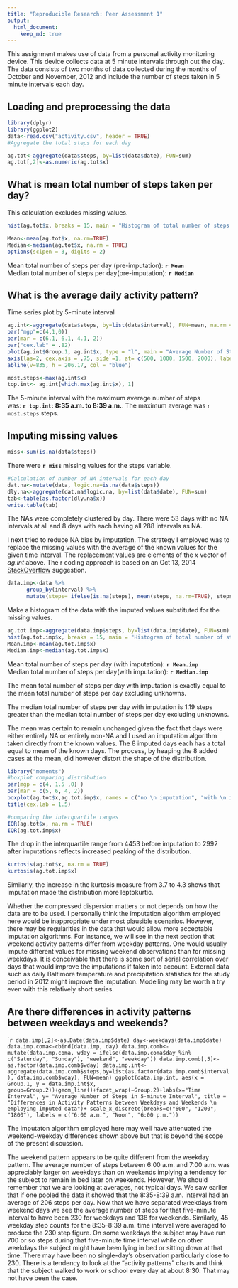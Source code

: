 ```yaml
---
title: "Reproducible Research: Peer Assessment 1"
output: 
  html_document:
    keep_md: true
---
```

This assignment makes use of data from a personal activity monitoring device. This device collects data at 5 minute intervals through out the day. The data consists of two months of data collected during the months of October and November, 2012 and include the number of steps taken in 5 minute intervals each day.  

## Loading and preprocessing the data
```r
library(dplyr)  
library(ggplot2)  
data<-read.csv("activity.csv", header = TRUE)  
#Aggregate the total steps for each day

ag.tot<-aggregate(data$steps, by=list(data$date), FUN=sum)
ag.tot[,2]<-as.numeric(ag.tot$x)
```
## What is mean total number of steps taken per day?
This calculation excludes missing values.  
```r
hist(ag.tot$x, breaks = 15, main = "Histogram of total number of steps per day \n excluding missing values", xlab = "Number of Steps per Day", col = "#FF9966", ylab = "Number of Days")

Mean<-mean(ag.tot$x, na.rm=TRUE)
Median<-median(ag.tot$x, na.rm = TRUE)
options(scipen = 3, digits = 2)
```
Mean total number of steps per day (pre-imputation): **`r Mean`**    
Median total number of steps per day(pre-imputation): **`r Median`**  


## What is the average daily activity pattern?
Time series plot by 5-minute interval

```r
ag.int<-aggregate(data$steps, by=list(data$interval), FUN=mean, na.rm = TRUE)
par("mgp"=c(4,1,0))
par(mar = c(6.1, 6.1, 4.1, 2))
par("cex.lab" = .82)
plot(ag.int$Group.1, ag.int$x, type = "l", main = "Average Number of Steps \n for each Five-Minute Time Interval", xlab= "Five-Minute Time Interval", ylab = "Average Number of Steps", xaxt = "n", cex.axis = .75)
axis(las=2, cex.axis = .75, side =1, at= c(500, 1000, 1500, 2000), labels = c("5:00 a.m.", "10:00 a.m.", "3:00 p.m.", "8:00 p.m."))
abline(v=835, h = 206.17, col = "blue")

most.steps<-max(ag.int$x)
top.int<- ag.int[which.max(ag.int$x), 1]
```
The 5-minute interval with the maximum average number of steps  
was: **`r top.int`:** **8:35 a.m. to 8:39 a.m.**. The maximum average was `r most.steps` steps.


## Imputing missing values

```r
miss<-sum(is.na(data$steps))
```
There were **`r miss`** missing values for the steps variable.

```r
#Calculation of number of NA intervals for each day
dat.na<-mutate(data, logic.na=is.na(data$steps))
dly.na<-aggregate(dat.na$logic.na, by=list(data$date), FUN=sum)
tab<-table(as.factor(dly.na$x))
write.table(tab)
```
The NAs were completely clustered by day.  There were 53 days with no NA intervals at all and 8 days with each having all 288 intervals as NA. 

I next tried to reduce NA bias by imputation. The strategy I employed was to replace the missing values with the average of the known values for the given time interval. The replacement values are elements of the *x* vector of *ag.int* above.  The r coding approach is based on an Oct 13, 2014 [StackOverflow](http://stackoverflow.com/questions/26336122/r-replacing-na-values-by-mean-of-hour-with-dplyr?rq=1) suggestion.   

```r

data.imp<-data %>%
      group_by(interval) %>%
      mutate(steps= ifelse(is.na(steps), mean(steps, na.rm=TRUE), steps))
```


Make a histogram of the data with the imputed values 
substituted for the missing values.

```r
ag.tot.imp<-aggregate(data.imp$steps, by=list(data.imp$date), FUN=sum)
hist(ag.tot.imp$x, breaks = 15, main = "Histogram of total number of steps (with imputation) per day", xlab = "Number of Steps per Day", col = "#009999", ylab = "Number of Days")
Mean.imp<-mean(ag.tot.imp$x)
Median.imp<-median(ag.tot.imp$x)
```

Mean total number of steps per day (with imputation): **`r Mean.imp`**  
Median total number of steps per day(with imputation): **`r Median.imp`**   

The mean total number of steps per day with imputation is exactly equal to the mean total number of steps per day excluding unknowns.  

The median total number of steps per day with imputation is 1.19 steps greater than the median total number of steps per day excluding unknowns.   

The mean was certain to remain unchanged given the fact that days were either entirely NA or entirely non-NA and I used an imputation algorithm taken directly from the known values. The 8 imputed days each has a total equal to mean of the known days. The process, by heaping the 8 added cases at the mean, did however distort the shape of the distribution.

```r
library("moments")
#boxplot comparing distribution
par(mgp = c(4, 1.5 ,0) )
par(mar = c(5, 6, 4, 2))
boxplot(ag.tot$x,ag.tot.imp$x, names = c("no \n imputation", "with \n imputation"), ylab = "Total number of steps per day", col = c("#FF9966","#009999"), main = "Comparison of distrIbutions of total steps \n per day according to imputation status")
title(cex.lab = 1.5)

#comparing the interquartile ranges
IQR(ag.tot$x, na.rm = TRUE)
IQR(ag.tot.imp$x)
```
The drop in the interquartile range from 4453 before imputation to
2992 after imputations reflects increased peaking of the distribution.

```r
kurtosis(ag.tot$x, na.rm = TRUE)
kurtosis(ag.tot.imp$x)

```
Similarly, the increase in the kurtosis measure from 3.7 to 4.3 shows that imputation made the distribution more leptokurtic.

Whether the compressed dispersion matters or not depends on how the data are to be used. I personally think the imputation algorithm employed here would be inappropriate under most plausible scenarios. However, there may be regularities in the data that would allow more acceptable  imputation algorithms.  For instance, we will see in the next section that weekend activity patterns differ from weekday patterns.  One would usually impute different values for missing weekend observations than for missing weekdays. It is conceivable that there is some sort of serial correlation over days that would improve the imputations if taken into account. External data such as daily Baltimore temperature and precipitation statistics for the study  period in 2012 might improve the imputation.  Modelling may be worth a try even with this relatively short series.

## Are there differences in activity patterns between weekdays and weekends?

````r
data.imp[,2]<-as.Date(data.imp$date)
day<-weekdays(data.imp$date)
data.imp.coma<-cbind(data.imp, day)
data.imp.comb<- mutate(data.imp.coma, wday = ifelse(data.imp.coma$day %in% c("Saturday", "Sunday"), "weekend", "weekday"))
data.imp.comb[,5]<-as.factor(data.imp.comb$wday)
data.imp.int<-aggregate(data.imp.comb$steps,by=list(as.factor(data.imp.comb$interval),
data.imp.comb$wday), FUN=mean)
ggplot(data.imp.int, aes(x = Group.1, y = data.imp.int$x, group=Group.2))+geom_line()+facet_wrap(~Group.2)+labs(x="Time Interval", y= "Average Number of Steps in 5-minute Interval", title = "Differences in Activity Patterns between Weekdays and Weekends \n employing imputed data")+ scale_x_discrete(breaks=c("600", "1200", "1800"), labels = c("6:00 a.m.", "Noon", "6:00 p.m."))  
```


The imputaton algorithm employed here may well have attenuated the weekend-weekday differences shown above but that is beyond the scope of the present discussion.

The weekend pattern appears to be quite different from the weekday pattern.  The average number of steps between 6:00 a.m. and 7:00 a.m. was appreciably larger on weekdays than on weekends implying a tendency for the subject to remain in bed later on weekends.  However, We should  remember that we are looking at averages, not typical days. We saw earlier that if one pooled the data it showed that the 8:35-8:39 a.m. interval had an average of 206 steps per day.
Now that we have separated weekdays from weekend days we see the average number of steps for that five-minute interval to have been 230 for weekdays and 138 for weekends. Similarly, 45 weekday step counts for the 8:35-8:39 a.m. time interval were averaged to produce the 230 step figure. On some weekdays the subject may have run 700 or so steps during that five-minute time interval while on other weekdays the subject might have been lying in bed or sitting down at that time. There may have been no single-day's observation particularly close to 230. There is a tendency to look at the "activity patterns" charts and think that the subject walked to work or school every day at about 8:30.  That may not have been the case.